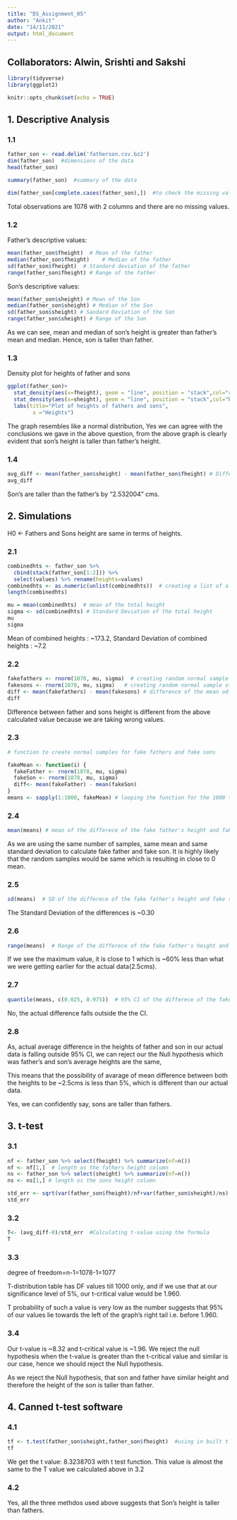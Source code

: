 ---
title: "DS_Assignment_05"
author: "Ankit"
date: "14/11/2021"
output: html_document
---

## Collaborators: Alwin, Srishti and Sakshi

```{r}
library(tidyverse)
library(ggplot2)
```


```{r setup, include=FALSE}
knitr::opts_chunk$set(echo = TRUE)
```


## 1. Descriptive Analysis

### 1.1

```{r}
father_son <- read.delim('fatherson.csv.bz2')
dim(father_son)  #dimensions of the data
head(father_son)

summary(father_son)  #summary of the data

dim(father_son[complete.cases(father_son),])  #to check the missing values
```

Total observations are 1078 with 2 columns and there are no missing values. 

### 1.2

Father's descriptive values: 
```{r}

mean(father_son$fheight)  # Mean of the father
median(father_son$fheight)    # Median of the father
sd(father_son$fheight)  # Standard deviation of the father
range(father_son$fheight) # Range of the father
```

Son's descriptive values: 
```{r}
mean(father_son$sheight) # Mean of the Son
median(father_son$sheight) # Median of the Son
sd(father_son$sheight) # Sandard Deviation of the Son
range(father_son$sheight) # Range of the Son
```

As we can see, mean and median of son's height is greater than father's mean and median. Hence, son is taller than father. 

### 1.3

Density plot for heights of father and sons

```{r}
ggplot(father_son)+
  stat_density(aes(x=fheight), geom = "line", position = "stack",col="red")+
  stat_density(aes(x=sheight), geom = "line", position = "stack",col="blue") +
  labs(title="Plot of heights of fathers and sons",
        x ="Heights")
```

The graph resembles like a normal distribution, Yes we can agree with the conclusions we gave in the above question, from the above graph is clearly evident that son's height is taller than father's height. 

### 1.4

```{r}

avg_diff <- mean(father_son$sheight) - mean(father_son$fheight) # Difference of average of father's height and Son's height
avg_diff

```

Son's are taller than the father's by "2.532004" cms. 

## 2. Simulations

H0 <- Fathers and Sons height are same in terms of heights.  

### 2.1

```{r}
combinedhts <- father_son %>% 
  cbind(stack(father_son[1:2])) %>% 
  select(values) %>% rename(heights=values)  
combinedhts <- as.numeric(unlist(combinedhts))  # creating a list of all the heights father's and son's
length(combinedhts)
```

```{r}
mu = mean(combinedhts)  # mean of the total height 
sigma <- sd(combinedhts) # Standard Deviation of the total height
mu
sigma
```

Mean of combined heights : ~173.2, Standard Deviation of combined heights : ~7.2

### 2.2

```{r}
fakefathers <- rnorm(1078, mu, sigma)  # creating random normal sample of fathers with nu mean and sigma sd
fakesons <- rnorm(1078, mu, sigma)   # creating random normal sample of Sons with nu mean and sigma sd
diff <- mean(fakefathers) - mean(fakesons) # difference of the mean od the fake random samples of fathers and sons
diff
```

Difference between father and sons height is different from the above calculated value because we are taking wrong values. 

### 2.3

```{r}
# function to create normal samples for fake fathers and fake sons

fakeMean <- function(i) {
  fakeFather <- rnorm(1078, mu, sigma)
  fakeSon <- rnorm(1078, mu, sigma)
  diff<- mean(fakeFather) - mean(fakeSon)  
}
means <- sapply(1:1000, fakeMean) # looping the function for the 1000 times. 
```

### 2.4

```{r}
mean(means) # mean of the differece of the fake father's height and fake son's height 
```

As we are using the same number of samples, same mean and same standard deviation to calculate fake father and fake son. It is highly likely that the random samples would be same which is resulting in close to 0 mean. 

### 2.5

```{r}
sd(means)  # SD of the differece of the fake father's height and fake son's height 
```

The Standard Deviation of the differences is ~0.30

### 2.6

```{r}
range(means)  # Range of the differece of the fake father's height and fake son's height 
```

If we see the maximum value, it is close to 1 which is ~60% less than what we were getting earlier for the actual data(2.5cms). 

### 2.7

```{r}
quantile(means, c(0.025, 0.975))  # 95% CI of the differece of the fake father's height and fake son's height 
```

No, the actual difference falls outside the the CI. 

### 2.8

As, actual average difference in the heights of father and son in our actual data is falling outside 95% CI, we can reject our the Null hypothesis which was father’s and son’s average heights are the same,

This means that the possibility of avarage of mean difference between both the heights to be ~2.5cms is less than 5%, which is different than our actual data.  

Yes, we can confidently say, sons are taller than fathers. 

## 3. t-test

### 3.1

```{r}

nf <- father_son %>% select(fheight) %>% summarize(nf=n())
nf <- nf[1,]  # length os the fathers height column 
ns <- father_son %>% select(sheight) %>% summarize(nf=n())
ns <- ns[1,] # length os the sons height column

std_err <- sqrt(var(father_son$fheight)/nf+var(father_son$sheight)/ns)  #calculating standard error using formula
std_err

```

### 3.2

```{r}

T<- (avg_diff-0)/std_err  #Calculating t-value using the formula
T

```

### 3.3

degree of freedom=n-1=1078-1=1077

T-distribution table has DF values till 1000 only, and if we use that at our significance level of 5%, our t-critical value would be 1.960. 

T probability of such a value is very low as the number suggests that 95% of our values lie towards the left of the graph’s right tail i.e. before 1.960. 


### 3.4

Our t-value is ~8.32 and t-critical value is ~1.96. We reject the null hypothesis when the t-value is greater than the t-critical value and similar is our case, hence we should reject the Null hypothesis. 

As we reject the Null hypothesis, that son and father have similar height and therefore the height of the son is taller than father. 

## 4. Canned t-test software

### 4.1

```{r}
tf <- t.test(father_son$sheight,father_son$fheight)  #using in built t test function to check null hypothesis.
tf
```

We get the t value: 8.3238703 with t test function. This value is almost the same to the T value we calculated above in 3.2

### 4.2

Yes, all the three methdos used above suggests that Son's height is taller than fathers. 




